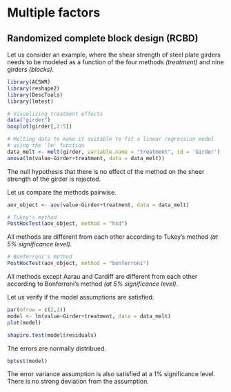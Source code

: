 # Multiple factors

## Randomized complete block design (RCBD)

Let us consider an example, where the shear strength of steel plate girders needs to be modeled as a function of the four methods *(treatment)* and nine girders *(blocks)*.

```r
library(ACSWR)
library(reshape2)
library(DescTools)
library(lmtest)

# Visualizing treatment effects
data("girder")
boxplot(girder[,2:5])

# Melting data to make it suitable to fit a linear regression model
# using the 'lm' function
data_melt <- melt(girder, variable.name = "treatment", id = 'Girder')
anova(lm(value~Girder+treatment, data = data_melt))
```

The null hypothesis that there is no effect of the method on the sheer strength of the girder is rejected.

Let us compare the methods pairwise.

```r
aov_object <- aov(value~Girder+treatment, data = data_melt)

# Tukey's method
PostHocTest(aov_object, method = "hsd")
```

All methods are different from each other according to Tukey's method *(at 5\% significance level)*.


```r
# Bonferroni's method
PostHocTest(aov_object, method = "bonferroni")
```

All methods except Aarau and Cardiff are different from each other according to Bonferroni's method *(at 5\% significance level)*. 

Let us verify if the model assumptions are satisfied.

```r
par(mfrow = c(2,2))
model <- lm(value~Girder+treatment, data = data_melt)
plot(model)
```


```r
shapiro.test(model$residuals)
```

The errors are normally distribued.

```r
bptest(model)
```

The error variance assumption is also satisfied at a 1\% significance level. There is no strong deviation from the assumption.